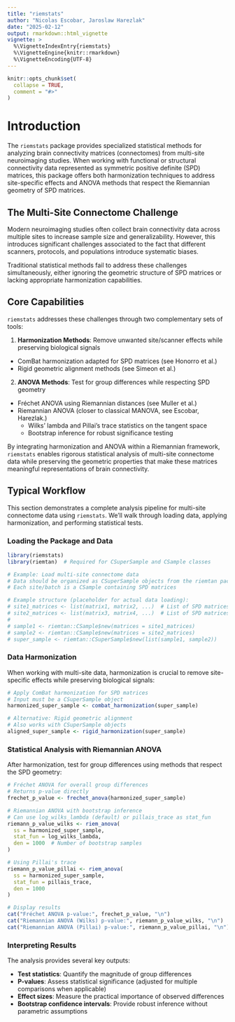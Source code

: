 ```yaml
---
title: "riemstats"
author: "Nicolas Escobar, Jaroslaw Harezlak"
date: "2025-02-12"
output: rmarkdown::html_vignette
vignette: >
  %\VignetteIndexEntry{riemstats}
  %\VignetteEngine{knitr::rmarkdown}
  %\VignetteEncoding{UTF-8}
---
```


```r
knitr::opts_chunk$set(
  collapse = TRUE,
  comment = "#>"
)
```

# Introduction

The `riemstats` package provides specialized statistical methods for analyzing brain connectivity matrices (connectomes) from multi-site neuroimaging studies. When working with functional or structural connectivity data represented as symmetric positive definite (SPD) matrices, this package offers both harmonization techniques to address site-specific effects and ANOVA methods that respect the Riemannian geometry of SPD matrices.

## The Multi-Site Connectome Challenge

Modern neuroimaging studies often collect brain connectivity data across multiple sites to increase sample size and generalizability. However, this introduces significant challenges associated to the fact that different scanners, protocols, and populations introduce systematic biases.

Traditional statistical methods fail to address these challenges simultaneously, either ignoring the geometric structure of SPD matrices or lacking appropriate harmonization capabilities.

## Core Capabilities

`riemstats` addresses these challenges through two complementary sets of tools:

1. **Harmonization Methods**: Remove unwanted site/scanner effects while preserving biological signals
  - ComBat harmonization adapted for SPD matrices (see Honorro et al.)
  - Rigid geometric alignment methods (see Simeon et al.)

2. **ANOVA Methods**: Test for group differences while respecting SPD geometry
  - Fréchet ANOVA using Riemannian distances (see Muller et al.)
  - Riemannian ANOVA (closer to classical MANOVA, see Escobar, Harezlak.)
    - Wilks' lambda and Pillai's trace statistics on the tangent space  
    - Bootstrap inference for robust significance testing

By integrating harmonization and ANOVA within a Riemannian framework, `riemstats` enables rigorous statistical analysis of multi-site connectome data while preserving the geometric properties that make these matrices meaningful representations of brain connectivity.

## Typical Workflow

This section demonstrates a complete analysis pipeline for multi-site connectome data using `riemstats`. We'll walk through loading data, applying harmonization, and performing statistical tests.

### Loading the Package and Data

```r
library(riemstats)
library(riemtan)  # Required for CSuperSample and CSample classes

# Example: Load multi-site connectome data
# Data should be organized as CSuperSample objects from the riemtan package
# Each site/batch is a CSample containing SPD matrices

# Example structure (placeholder for actual data loading):
# site1_matrices <- list(matrix1, matrix2, ...)  # List of SPD matrices for site 1
# site2_matrices <- list(matrix3, matrix4, ...)  # List of SPD matrices for site 2
# 
# sample1 <- riemtan::CSample$new(matrices = site1_matrices)
# sample2 <- riemtan::CSample$new(matrices = site2_matrices)
# super_sample <- riemtan::CSuperSample$new(list(sample1, sample2))
```

### Data Harmonization

When working with multi-site data, harmonization is crucial to remove site-specific effects while preserving biological signals:

```r
# Apply ComBat harmonization for SPD matrices
# Input must be a CSuperSample object
harmonized_super_sample <- combat_harmonization(super_sample)

# Alternative: Rigid geometric alignment
# Also works with CSuperSample objects
aligned_super_sample <- rigid_harmonization(super_sample)
```

### Statistical Analysis with Riemannian ANOVA

After harmonization, test for group differences using methods that respect the SPD geometry:

```r
# Fréchet ANOVA for overall group differences
# Returns p-value directly
frechet_p_value <- frechet_anova(harmonized_super_sample)

# Riemannian ANOVA with bootstrap inference
# Can use log_wilks_lambda (default) or pillais_trace as stat_fun
riemann_p_value_wilks <- riem_anova(
  ss = harmonized_super_sample,
  stat_fun = log_wilks_lambda,
  den = 1000  # Number of bootstrap samples
)

# Using Pillai's trace
riemann_p_value_pillai <- riem_anova(
  ss = harmonized_super_sample,
  stat_fun = pillais_trace,
  den = 1000
)

# Display results
cat("Fréchet ANOVA p-value:", frechet_p_value, "\n")
cat("Riemannian ANOVA (Wilks) p-value:", riemann_p_value_wilks, "\n")
cat("Riemannian ANOVA (Pillai) p-value:", riemann_p_value_pillai, "\n")
```

### Interpreting Results

The analysis provides several key outputs:

- **Test statistics**: Quantify the magnitude of group differences
- **P-values**: Assess statistical significance (adjusted for multiple comparisons when applicable)
- **Effect sizes**: Measure the practical importance of observed differences
- **Bootstrap confidence intervals**: Provide robust inference without parametric assumptions

